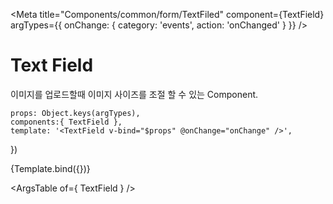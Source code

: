 
<Meta
    title="Components/common/form/TextFiled"
    component={TextField}
    argTypes={{
        onChange: { 
            category: 'events',
            action: 'onChanged'
        }
    }}
/>

# Text Field

이미지를 업로드할때 이미지 사이즈를 조절 할 수 있는 Component.

    props: Object.keys(argTypes),
    components:{ TextField },
    template: '<TextField v-bind="$props" @onChange="onChange" />',
})

<Canvas>
    <Story name='Primary' height='100px' args={{ id: 'my-text', label: 'this is label' }}>
        {Template.bind({})}
    </Story>
</Canvas>

<ArgsTable of={ TextField } />